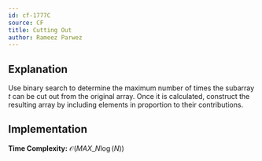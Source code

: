 ```yaml
---
id: cf-1777C
source: CF
title: Cutting Out
author: Rameez Parwez
---
```


## Explanation
Use binary search to determine the maximum number of times the subarray $t$ can be cut out from the original array.
Once it is calculated, construct the resulting array by including elements in proportion to their contributions.

## Implementation

**Time Complexity:** $\mathcal{O} (MAX\_N \log(N))$

<LanguageSection>
<CPPSection>

```cpp

```

</CPPSection>
</LanguageSection>